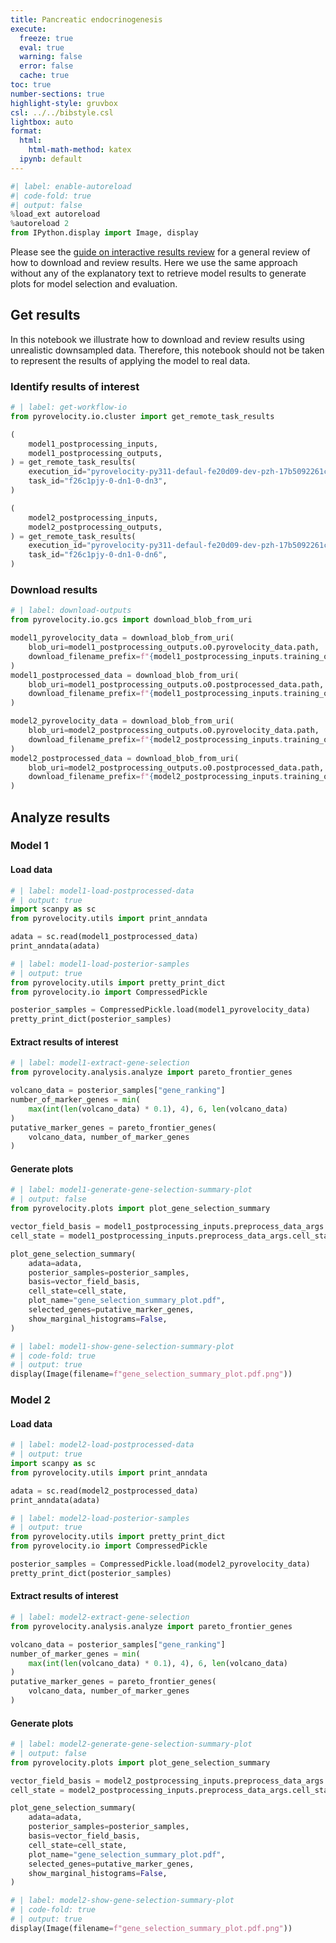 ```yaml
---
title: Pancreatic endocrinogenesis
execute: 
  freeze: true
  eval: true
  warning: false
  error: false
  cache: true
toc: true
number-sections: true
highlight-style: gruvbox
csl: ../../bibstyle.csl
lightbox: auto
format:
  html:
    html-math-method: katex
  ipynb: default
---
```


```python
#| label: enable-autoreload
#| code-fold: true
#| output: false
%load_ext autoreload
%autoreload 2 
from IPython.display import Image, display
``` 

Please see the [guide on interactive results review](/guides/interactive/interactive.qmd) for a 
general review of how to download and review results. Here we use the same 
approach without any of the explanatory text to retrieve model results to 
generate plots for model selection and evaluation.

## Get results

::: {#wrn-downsampled-data .callout-warning collapse=true title="Downsampled Data"}
In this notebook we illustrate how to download and review results using
unrealistic downsampled data. Therefore, this notebook should not be taken
to represent the results of applying the model to real data.
:::


### Identify results of interest

```python
# | label: get-workflow-io
from pyrovelocity.io.cluster import get_remote_task_results

(
    model1_postprocessing_inputs,
    model1_postprocessing_outputs,
) = get_remote_task_results(
    execution_id="pyrovelocity-py311-defaul-fe20d09-dev-pzh-17b5092261c84e8695a",
    task_id="f26c1pjy-0-dn1-0-dn3",
)

(
    model2_postprocessing_inputs,
    model2_postprocessing_outputs,
) = get_remote_task_results(
    execution_id="pyrovelocity-py311-defaul-fe20d09-dev-pzh-17b5092261c84e8695a",
    task_id="f26c1pjy-0-dn1-0-dn6",
)
```

### Download results

```python
# | label: download-outputs
from pyrovelocity.io.gcs import download_blob_from_uri

model1_pyrovelocity_data = download_blob_from_uri(
    blob_uri=model1_postprocessing_outputs.o0.pyrovelocity_data.path,
    download_filename_prefix=f"{model1_postprocessing_inputs.training_outputs.data_model}",
)
model1_postprocessed_data = download_blob_from_uri(
    blob_uri=model1_postprocessing_outputs.o0.postprocessed_data.path,
    download_filename_prefix=f"{model1_postprocessing_inputs.training_outputs.data_model}",
)

model2_pyrovelocity_data = download_blob_from_uri(
    blob_uri=model2_postprocessing_outputs.o0.pyrovelocity_data.path,
    download_filename_prefix=f"{model2_postprocessing_inputs.training_outputs.data_model}",
)
model2_postprocessed_data = download_blob_from_uri(
    blob_uri=model2_postprocessing_outputs.o0.postprocessed_data.path,
    download_filename_prefix=f"{model2_postprocessing_inputs.training_outputs.data_model}",
)
```


## Analyze results

### Model 1

#### Load data

```python
# | label: model1-load-postprocessed-data
# | output: true
import scanpy as sc
from pyrovelocity.utils import print_anndata

adata = sc.read(model1_postprocessed_data)
print_anndata(adata)
```

```python
# | label: model1-load-posterior-samples
# | output: true
from pyrovelocity.utils import pretty_print_dict
from pyrovelocity.io import CompressedPickle

posterior_samples = CompressedPickle.load(model1_pyrovelocity_data)
pretty_print_dict(posterior_samples)
```

#### Extract results of interest

```python
# | label: model1-extract-gene-selection
from pyrovelocity.analysis.analyze import pareto_frontier_genes

volcano_data = posterior_samples["gene_ranking"]
number_of_marker_genes = min(
    max(int(len(volcano_data) * 0.1), 4), 6, len(volcano_data)
)
putative_marker_genes = pareto_frontier_genes(
    volcano_data, number_of_marker_genes
)
```

#### Generate plots

```python
# | label: model1-generate-gene-selection-summary-plot
# | output: false
from pyrovelocity.plots import plot_gene_selection_summary

vector_field_basis = model1_postprocessing_inputs.preprocess_data_args.vector_field_basis
cell_state = model1_postprocessing_inputs.preprocess_data_args.cell_state

plot_gene_selection_summary(
    adata=adata,
    posterior_samples=posterior_samples,
    basis=vector_field_basis,
    cell_state=cell_state,
    plot_name="gene_selection_summary_plot.pdf",
    selected_genes=putative_marker_genes,
    show_marginal_histograms=False,
)
```

```python
# | label: model1-show-gene-selection-summary-plot
# | code-fold: true
# | output: true
display(Image(filename=f"gene_selection_summary_plot.pdf.png"))
```

### Model 2

#### Load data

```python
# | label: model2-load-postprocessed-data
# | output: true
import scanpy as sc
from pyrovelocity.utils import print_anndata

adata = sc.read(model2_postprocessed_data)
print_anndata(adata)
```

```python
# | label: model2-load-posterior-samples
# | output: true
from pyrovelocity.utils import pretty_print_dict
from pyrovelocity.io import CompressedPickle

posterior_samples = CompressedPickle.load(model2_pyrovelocity_data)
pretty_print_dict(posterior_samples)
```

#### Extract results of interest

```python
# | label: model2-extract-gene-selection
from pyrovelocity.analysis.analyze import pareto_frontier_genes

volcano_data = posterior_samples["gene_ranking"]
number_of_marker_genes = min(
    max(int(len(volcano_data) * 0.1), 4), 6, len(volcano_data)
)
putative_marker_genes = pareto_frontier_genes(
    volcano_data, number_of_marker_genes
)
```

#### Generate plots

```python
# | label: model2-generate-gene-selection-summary-plot
# | output: false
from pyrovelocity.plots import plot_gene_selection_summary

vector_field_basis = model2_postprocessing_inputs.preprocess_data_args.vector_field_basis
cell_state = model2_postprocessing_inputs.preprocess_data_args.cell_state

plot_gene_selection_summary(
    adata=adata,
    posterior_samples=posterior_samples,
    basis=vector_field_basis,
    cell_state=cell_state,
    plot_name="gene_selection_summary_plot.pdf",
    selected_genes=putative_marker_genes,
    show_marginal_histograms=False,
)
```

```python
# | label: model2-show-gene-selection-summary-plot
# | code-fold: true
# | output: true
display(Image(filename=f"gene_selection_summary_plot.pdf.png"))
```
